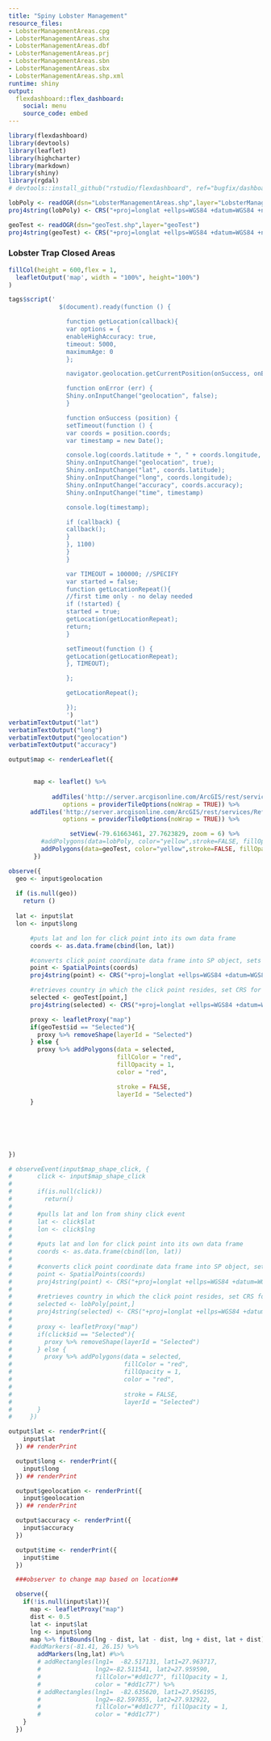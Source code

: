 ```yaml
---
title: "Spiny Lobster Management"
resource_files:
- LobsterManagementAreas.cpg
- LobsterManagementAreas.shx
- LobsterManagementAreas.dbf
- LobsterManagementAreas.prj
- LobsterManagementAreas.sbn
- LobsterManagementAreas.sbx
- LobsterManagementAreas.shp.xml
runtime: shiny
output:
  flexdashboard::flex_dashboard:
    social: menu
    source_code: embed
---
```


```r
library(flexdashboard)
library(devtools)
library(leaflet)
library(highcharter)
library(markdown)
library(shiny)
library(rgdal)
# devtools::install_github("rstudio/flexdashboard", ref="bugfix/dashboard-init-after-body")

lobPoly <- readOGR(dsn="LobsterManagementAreas.shp",layer="LobsterManagementAreas")
proj4string(lobPoly) <- CRS("+proj=longlat +ellps=WGS84 +datum=WGS84 +no_defs")

geoTest <- readOGR(dsn="geoTest.shp",layer="geoTest")
proj4string(geoTest) <- CRS("+proj=longlat +ellps=WGS84 +datum=WGS84 +no_defs")
```

<!-- Column {data-width=650} -->
<!----------------------------------------------------------------------->

### Lobster Trap Closed Areas

```r


fillCol(height = 600,flex = 1,
  leafletOutput('map', width = "100%", height="100%")
)

tags$script('
              $(document).ready(function () {

                function getLocation(callback){
                var options = {
                enableHighAccuracy: true,
                timeout: 5000,
                maximumAge: 0
                };

                navigator.geolocation.getCurrentPosition(onSuccess, onError);

                function onError (err) {
                Shiny.onInputChange("geolocation", false);
                }

                function onSuccess (position) {
                setTimeout(function () {
                var coords = position.coords;
                var timestamp = new Date();

                console.log(coords.latitude + ", " + coords.longitude, "," + coords.accuracy);
                Shiny.onInputChange("geolocation", true);
                Shiny.onInputChange("lat", coords.latitude);
                Shiny.onInputChange("long", coords.longitude);
                Shiny.onInputChange("accuracy", coords.accuracy);
                Shiny.onInputChange("time", timestamp)

                console.log(timestamp);

                if (callback) {
                callback();
                }
                }, 1100)
                }
                }

                var TIMEOUT = 100000; //SPECIFY
                var started = false;
                function getLocationRepeat(){
                //first time only - no delay needed
                if (!started) {
                started = true;
                getLocation(getLocationRepeat);
                return;
                }

                setTimeout(function () {
                getLocation(getLocationRepeat);
                }, TIMEOUT);

                };

                getLocationRepeat();

                });
                ')
verbatimTextOutput("lat")
verbatimTextOutput("long")
verbatimTextOutput("geolocation")
verbatimTextOutput("accuracy")

output$map <- renderLeaflet({  

  
       map <- leaflet() %>% 
     
            addTiles('http://server.arcgisonline.com/ArcGIS/rest/services/World_Imagery/MapServer/tile/{z}/{y}/{x}',
               options = providerTileOptions(noWrap = TRUE)) %>%
      addTiles('http://server.arcgisonline.com/ArcGIS/rest/services/Reference/World_Boundaries_and_Places/Mapserver/tile/{z}/{y}/{x}',
               options = providerTileOptions(noWrap = TRUE)) %>%

                 setView(-79.61663461, 27.7623829, zoom = 6) %>% 
         #addPolygons(data=lobPoly, color="yellow",stroke=FALSE, fillOpacity=1.0,layerId=~ET_ID)
         addPolygons(data=geoTest, color="yellow",stroke=FALSE, fillOpacity=1.0,layerId=~id)
       })

observe({
  geo <- input$geolocation
  
  if (is.null(geo))
    return ()
  
  lat <- input$lat
  lon <- input$long

      #puts lat and lon for click point into its own data frame
      coords <- as.data.frame(cbind(lon, lat))

      #converts click point coordinate data frame into SP object, sets CRS
      point <- SpatialPoints(coords)
      proj4string(point) <- CRS("+proj=longlat +ellps=WGS84 +datum=WGS84 +no_defs")

      #retrieves country in which the click point resides, set CRS for country
      selected <- geoTest[point,]
      proj4string(selected) <- CRS("+proj=longlat +ellps=WGS84 +datum=WGS84 +no_defs")

      proxy <- leafletProxy("map")
      if(geoTest$id == "Selected"){
        proxy %>% removeShape(layerId = "Selected")
      } else {
        proxy %>% addPolygons(data = selected,
                              fillColor = "red",
                              fillOpacity = 1,
                              color = "red",

                              stroke = FALSE,
                              layerId = "Selected")
      }
  
  
  
  
  
  
})

# observeEvent(input$map_shape_click, {
#       click <- input$map_shape_click
# 
#       if(is.null(click))
#         return()
# 
#       #pulls lat and lon from shiny click event
#       lat <- click$lat
#       lon <- click$lng
# 
#       #puts lat and lon for click point into its own data frame
#       coords <- as.data.frame(cbind(lon, lat))
# 
#       #converts click point coordinate data frame into SP object, sets CRS
#       point <- SpatialPoints(coords)
#       proj4string(point) <- CRS("+proj=longlat +ellps=WGS84 +datum=WGS84 +no_defs")
# 
#       #retrieves country in which the click point resides, set CRS for country
#       selected <- lobPoly[point,]
#       proj4string(selected) <- CRS("+proj=longlat +ellps=WGS84 +datum=WGS84 +no_defs")
# 
#       proxy <- leafletProxy("map")
#       if(click$id == "Selected"){
#         proxy %>% removeShape(layerId = "Selected")
#       } else {
#         proxy %>% addPolygons(data = selected,
#                               fillColor = "red",
#                               fillOpacity = 1,
#                               color = "red",
# 
#                               stroke = FALSE,
#                               layerId = "Selected")
#       }
#     })

output$lat <- renderPrint({
    input$lat
  }) ## renderPrint

  output$long <- renderPrint({
    input$long
  }) ## renderPrint

  output$geolocation <- renderPrint({
    input$geolocation
  }) ## renderPrint

  output$accuracy <- renderPrint({
    input$accuracy
  })

  output$time <- renderPrint({
    input$time
  })

  ###observer to change map based on location##

  observe({
    if(!is.null(input$lat)){
      map <- leafletProxy("map")
      dist <- 0.5
      lat <- input$lat
      lng <- input$long
      map %>% fitBounds(lng - dist, lat - dist, lng + dist, lat + dist) %>%
      #addMarkers(-81.41, 26.15) %>%
        addMarkers(lng,lat) #%>%
        # addRectangles(lng1=  -82.517131, lat1=27.963717,
        #               lng2=-82.511541, lat2=27.959590,
        #               fillColor="#dd1c77", fillOpacity = 1,
        #               color = "#dd1c77") %>%
        # addRectangles(lng1=  -82.635620, lat1=27.956195,
        #               lng2=-82.597855, lat2=27.932922,
        #               fillColor="#dd1c77", fillOpacity = 1,
        #               color = "#dd1c77")
    }
  })


```

<!--Column {data-width=350}-->
<!----------------------------------------------------------------------->

<!--### Lobster Trap Closed Areas {.mobile}
```r
fillCol(height = 600,flex = 1,
  leafletOutput('map2', width = "100%", height="100%")
)

output$map2 <- renderLeaflet({  

  
       map2 <- leaflet() %>% 
     
            addTiles('http://server.arcgisonline.com/ArcGIS/rest/services/Ocean_Basemap/MapServer/tile/{z}/{y}/{x}',
                     options = list(providerTileOptions(noWrap = TRUE)) ) %>%

                 setView(-79.61663461, 27.7623829, zoom = 6)})
  

```
-->



